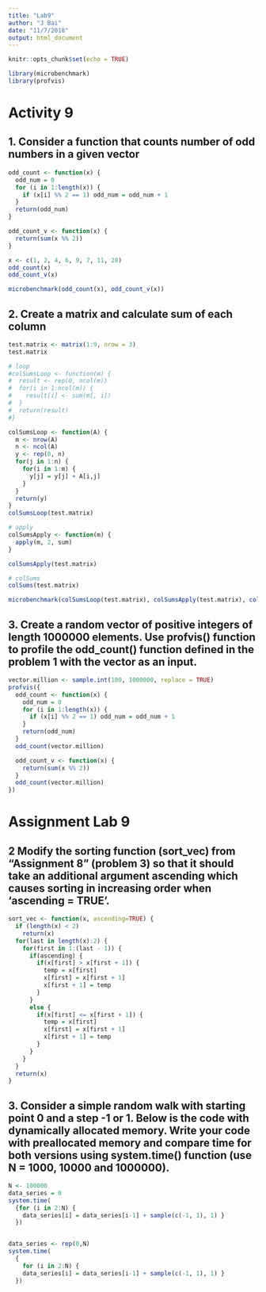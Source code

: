 ```yaml
---
title: "Lab9"
author: "J Bai"
date: "11/7/2018"
output: html_document
---
```


```r
knitr::opts_chunk$set(echo = TRUE)
```

```r
library(microbenchmark)
library(profvis)
```

# Activity 9
## 1. Consider a function that counts number of odd numbers in a given vector
```r
odd_count <- function(x) { 
  odd_num = 0
  for (i in 1:length(x)) {
    if (x[i] %% 2 == 1) odd_num = odd_num + 1 
  }
  return(odd_num) 
}

odd_count_v <- function(x) {
  return(sum(x %% 2))
}

x <- c(1, 2, 4, 6, 9, 7, 11, 28)
odd_count(x)
odd_count_v(x)

microbenchmark(odd_count(x), odd_count_v(x))
```


## 2. Create a matrix and calculate sum of each column
```r
test.matrix <- matrix(1:9, nrow = 3)
test.matrix

# loop
#colSumsLoop <- function(m) {
#  result <- rep(0, ncol(m))
#  for(i in 1:ncol(m)) {
#    result[i] <- sum(m[, i])
#  }
#  return(result)
#}

colSumsLoop <- function(A) {
  m <- nrow(A)
  n <- ncol(A)
  y <- rep(0, n)
  for(j in 1:n) {
    for(i in 1:m) {
      y[j] = y[j] + A[i,j]
    }
  }
  return(y)
}
colSumsLoop(test.matrix)

# apply
colSumsApply <- function(m) {
  apply(m, 2, sum)
}

colSumsApply(test.matrix)

# colSums
colSums(test.matrix)

microbenchmark(colSumsLoop(test.matrix), colSumsApply(test.matrix), colSums(test.matrix))

```

## 3. Create a random vector of positive integers of length 1000000 elements. Use profvis() function to profile the odd_count() function defined in the problem 1 with the vector as an input.
```r
vector.million <- sample.int(100, 1000000, replace = TRUE)
profvis({
  odd_count <- function(x) { 
    odd_num = 0
    for (i in 1:length(x)) {
      if (x[i] %% 2 == 1) odd_num = odd_num + 1 
    }
    return(odd_num) 
  }
  odd_count(vector.million)

  odd_count_v <- function(x) {
    return(sum(x %% 2))
  }
  odd_count(vector.million)
})
```

# Assignment Lab 9
## 2 Modify the sorting function (sort_vec) from “Assignment 8” (problem 3) so that it should take an additional argument ascending which causes sorting in increasing order when ‘ascending = TRUE’. 
```r
sort_vec <- function(x, ascending=TRUE) {
  if (length(x) < 2) 
    return(x)
  for(last in length(x):2) { 
    for(first in 1:(last - 1)) {
      if(ascending) {
        if(x[first] > x[first + 1]) { 
          temp = x[first]
          x[first] = x[first + 1] 
          x[first + 1] = temp
        }
      }
      else {
        if(x[first] <= x[first + 1]) { 
          temp = x[first]
          x[first] = x[first + 1] 
          x[first + 1] = temp
        }
      }
    }
  }
  return(x) 
}
```

## 3. Consider a simple random walk with starting point 0 and a step -1 or 1. Below is the code with dynamically allocated memory. Write your code with preallocated memory and compare time for both versions using system.time() function (use N = 1000, 10000 and 1000000).
```r
N <- 100000
data_series = 0 
system.time(
  {for (i in 2:N) {
    data_series[i] = data_series[i-1] + sample(c(-1, 1), 1) }
  })


data_series <- rep(0,N)
system.time(
  {
    for (i in 2:N) {
    data_series[i] = data_series[i-1] + sample(c(-1, 1), 1) }
  })
```













